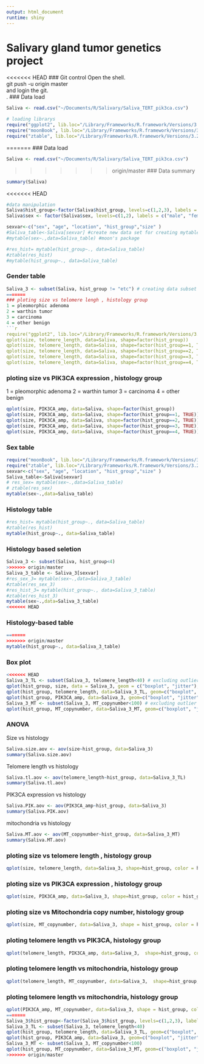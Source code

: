 ```yaml
---
output: html_document
runtime: shiny
---
```

# Salivary gland tumor genetics project

<<<<<<< HEAD
### Git control
Open the shell.  
git push -u origin master  
and login the git.  
.
### Data load
```r
Saliva <- read.csv("~/Documents/R/Salivary/Saliva_TERT_pik3ca.csv")
```


```r
# loading librarys
require("ggplot2", lib.loc="/Library/Frameworks/R.framework/Versions/3.2/Resources/library")
require("moonBook", lib.loc="/Library/Frameworks/R.framework/Versions/3.2/Resources/library")
require("ztable", lib.loc="/Library/Frameworks/R.framework/Versions/3.2/Resources/library")
```


=======
### Data load
```r

Saliva <- read.csv("~/Documents/R/Salivary/Saliva_TERT_pik3ca.csv")
```
>>>>>>> origin/master
### Data summary
```r
summary(Saliva)
```
<<<<<<< HEAD


```r
#data manipulation 
Saliva$hist_group<-factor(Saliva$hist_group, levels=c(1,2,3), labels = c("pleomorphic adenoma", "warthin", "carcinoma")) # naming the histology group
Saliva$sex <- factor(Saliva$sex, levels=c(1,2), labels = c("male", "female")) # naming the gender
```


```r
sexvar<-c("sex", "age", "location", "hist_group","size" )
#Saliva_table<-Saliva[sexvar] #create new data set for creating mytable
#mytable(sex~.,data=Saliva_table) #moon's package
```


```r
#res_hist= mytable(hist_group~., data=Saliva_table)
#ztable(res_hist)
#mytable(hist_group~., data=Saliva_table) 
```

### Gender table
```r
Saliva_3 <- subset(Saliva, hist_group != "etc") # creating data subset excluing etc group of histolgy.
=======
### ploting size vs telomere lengh , histology group
1 = pleomorphic adenoma
2 = warthin tumor
3 = carcinoma
4 = other benign
```r
require("ggplot2", lib.loc="/Library/Frameworks/R.framework/Versions/3.2/Resources/library")
qplot(size, telomere_length, data=Saliva, shape=factor(hist_group))
qplot(size, telomere_length, data=Saliva, shape=factor(hist_group==1, TRUE))
qplot(size, telomere_length, data=Saliva, shape=factor(hist_group==2, TRUE))
qplot(size, telomere_length, data=Saliva, shape=factor(hist_group==3, TRUE))
qplot(size, telomere_length, data=Saliva, shape=factor(hist_group==4, TRUE))
```
### ploting size vs PIK3CA expression , histology group
1 = pleomorphic adenoma
2 = warthin tumor
3 = carcinoma
4 = other benign
```r
qplot(size, PIK3CA_amp, data=Saliva, shape=factor(hist_group))
qplot(size, PIK3CA_amp, data=Saliva, shape=factor(hist_group==1, TRUE))
qplot(size, PIK3CA_amp, data=Saliva, shape=factor(hist_group==2, TRUE))
qplot(size, PIK3CA_amp, data=Saliva, shape=factor(hist_group==3, TRUE))
qplot(size, PIK3CA_amp, data=Saliva, shape=factor(hist_group==4, TRUE))
```

### Sex table
```r
require("moonBook", lib.loc="/Library/Frameworks/R.framework/Versions/3.2/Resources/library")
require("ztable", lib.loc="/Library/Frameworks/R.framework/Versions/3.2/Resources/library")
sexvar<-c("sex", "age", "location", "hist_group","size" )
Saliva_table<-Saliva[sexvar]
# res_sex= mytable(sex~.,data=Saliva_table)
# ztable(res_sex)
mytable(sex~.,data=Saliva_table)
```

### Histology table
```r
#res_hist= mytable(hist_group~., data=Saliva_table)
#ztable(res_hist)
mytable(hist_group~., data=Saliva_table)
```

### Histology based seletion
```r
Saliva_3 <- subset(Saliva, hist_group<4)
>>>>>>> origin/master
Saliva_3_table <- Saliva_3[sexvar]
#res_sex_3= mytable(sex~.,data=Saliva_3_table)
#ztable(res_sex_3)
#res_hist_3= mytable(hist_group~., data=Saliva_3_table)
#ztable(res_hist_3)
mytable(sex~.,data=Saliva_3_table)
<<<<<<< HEAD
```

### Histology-based table
```r
=======
>>>>>>> origin/master
mytable(hist_group~., data=Saliva_3_table)
```

### Box plot
```r
<<<<<<< HEAD
Saliva_3_TL <- subset(Saliva_3, telomere_length<40) # excluding outlier data in the telomere length
qplot(hist_group, size, data = Saliva_3, geom = c("boxplot", "jitter"), fill = hist_group) # plotting the box plot for size
qplot(hist_group, telomere_length, data=Saliva_3_TL, geom=c("boxplot", "jitter"), fill=hist_group) # plotting the box plot for telomere length
qplot(hist_group, PIK3CA_amp, data=Saliva_3, geom=c("boxplot", "jitter"), fill=hist_group) # plotting the box plot for PIK3CA expression 
Saliva_3_MT <- subset(Saliva_3, MT_copynumber<100) # excluding outlier data in the mitochondria copy number
qplot(hist_group, MT_copynumber, data=Saliva_3_MT, geom=c("boxplot", "jitter"), fill=hist_group) # plotting the box plot for mitochondria copy number
```

### ANOVA
Size vs histology
```r
Saliva.size.aov <- aov(size~hist_group, data=Saliva_3)
summary(Saliva.size.aov)
```

Telomere length vs histology
```r
Saliva.tl.aov <- aov(telomere_length~hist_group, data=Saliva_3_TL)
summary(Saliva.tl.aov)
```

PIK3CA expression vs histology
```r
Saliva.PIK.aov <- aov(PIK3CA_amp~hist_group, data=Saliva_3)
summary(Saliva.PIK.aov)
```

mitochondria vs histology
```r
Saliva.MT.aov <- aov(MT_copynumber~hist_group, data=Saliva_3_MT)
summary(Saliva.MT.aov)
```

### ploting size vs telomere length , histology group
```r
qplot(size, telomere_length, data=Saliva_3, shape=hist_group, color = hist_group, ylim = c(0,40))
```

### ploting size vs PIK3CA expression , histology group
```r
qplot(size, PIK3CA_amp, data=Saliva_3, shape=hist_group, color = hist_group)
```

### ploting size vs Mitochondria copy number, histology group
```r
qplot(size, MT_copynumber, data=Saliva_3, shape = hist_group, color = hist_group, ylim = c(0,9))
```

### ploting telomere length vs PIK3CA, histology group
```r
qplot(telomere_length, PIK3CA_amp, data=Saliva_3,  shape=hist_group, color = hist_group, xlim = c(0,40))
```

### ploting telomere length vs mitochondria, histology group
```r
qplot(telomere_length, MT_copynumber, data=Saliva_3,  shape=hist_group, color = hist_group, xlim = c(0,40), ylim = c(0,9))
```

### ploting telomere length vs mitochondria, histology group
```r
qplot(PIK3CA_amp, MT_copynumber, data=Saliva_3, shape = hist_group, color = hist_group, ylim = c(0,9))
=======
Saliva_3$hist_group<-factor(Saliva_3$hist_group, levels=c(1,2,3), labels = c("pleomorphic adenoma", "warthin", "carcinoma"))
Saliva_3_TL <- subset(Saliva_3, telomere_length<40)
qplot(hist_group, telomere_length, data=Saliva_3_TL, geom=c("boxplot", "jitter"), fill=hist_group)
qplot(hist_group, PIK3CA_amp, data=Saliva_3, geom=c("boxplot", "jitter"), fill=hist_group)
Saliva_3_MT <- subset(Saliva_3, MT_copynumber<100)
qplot(hist_group, MT_copynumber, data=Saliva_3_MT, geom=c("boxplot", "jitter"), fill=hist_group)
>>>>>>> origin/master
```
